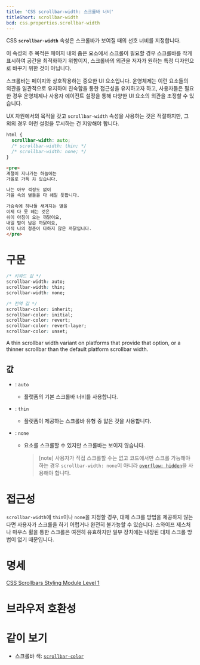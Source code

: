 ```yaml
---
title: 'CSS scrollbar-width: 스크롤바 너비'
titleShort: scrollbar-width
bcd: css.properties.scrollbar-width
---
```


CSS **`scrollbar-width`** 속성은 스크롤바가 보여질 때의 선호 너비를 지정합니다.

이 속성의 주 목적은 페이지 내의 좁은 요소에서 스크롤이 필요할 경우 스크롤바를 작게 표시하여 공간을 최적화하기 위함이지, 스크롤바의 외관을 저자가 원하는 특정 디자인으로 바꾸기 위한 것이 아닙니다.

스크롤바는 페이지와 상호작용하는 중요한 UI 요소입니다. 운영체제는 이런 요소들의 외관을 일관적으로 유지하여 친숙함을 통한 접근성을 유지하고자 하고, 사용자들은 필요한 경우 운영체제나 사용자 에이전트 설정을 통해 다양한 UI 요소의 외관을 조정할 수 있습니다.

UX 차원에서의 목적을 갖고 `scrollbar-width` 속성을 사용하는 것은 적절하지만, 그 외의 경우 이런 설정을 무시하는 건 지양해야 합니다.

```css hidden name=demo
html {
  scrollbar-width: auto;
  /* scrollbar-width: thin; */
  /* scrollbar-width: none; */
}
```

```html hidden name=demo
<pre>
계절이 지나가는 하늘에는
가을로 가득 차 있습니다.

나는 아무 걱정도 없이
가을 속의 별들을 다 헤일 듯합니다.

가슴속에 하나둘 새겨지는 별을
이제 다 못 헤는 것은
쉬이 아침이 오는 까닭이요,
내일 밤이 남은 까닭이요,
아직 나의 청춘이 다하지 않은 까닭입니다.
</pre>
```

<LiveExample height={140} lang="css" name="demo" />

# 구문

```css
/* 키워드 값 */
scrollbar-width: auto;
scrollbar-width: thin;
scrollbar-width: none;

/* 전역 값 */
scrollbar-color: inherit;
scrollbar-color: initial;
scrollbar-color: revert;
scrollbar-color: revert-layer;
scrollbar-color: unset;
```

A thin scrollbar width variant on platforms that provide that option, or a thinner scrollbar than the default platform scrollbar width.

## 값

- : `auto`
  - 플랫폼의 기본 스크롤바 너비를 사용합니다.
- : `thin`
  - 플랫폼이 제공하는 스크롤바 유형 중 얇은 것을 사용합니다.
- : `none`

  - 요소를 스크롤할 수 있지만 스크롤바는 보이지 않습니다.

    > [note] 사용자가 직접 스크롤할 수는 없고 코드에서만 스크롤 가능해야 하는 경우 `scrollbar-width: none`이 아니라 [`overflow: hidden`][`overflow`]을 사용해야 합니다.

# 접근성

`scrollbar-width`에 `thin`이나 `none`을 지정할 경우, 대체 스크롤 방법을 제공하지 않는다면 사용자가 스크롤을 하기 어렵거나 완전히 불가능할 수 있습니다. 스와이프 제스처나 마우스 휠을 통한 스크롤은 여전히 유효하지만 일부 장치에는 내장된 대체 스크롤 방법이 없기 때문입니다.

# 명세

[CSS Scrollbars Styling Module Level 1](https://drafts.csswg.org/css-scrollbars/#scrollbar-width)

# 브라우저 호환성

<BrowserCompat data={props.bcd} />

# 같이 보기

- 스크롤바 색: [`scrollbar-color`]

[`overflow`]: https://developer.mozilla.org/en-US/docs/Web/CSS/overflow
[`scrollbar-color`]: ./scrollbar-color
